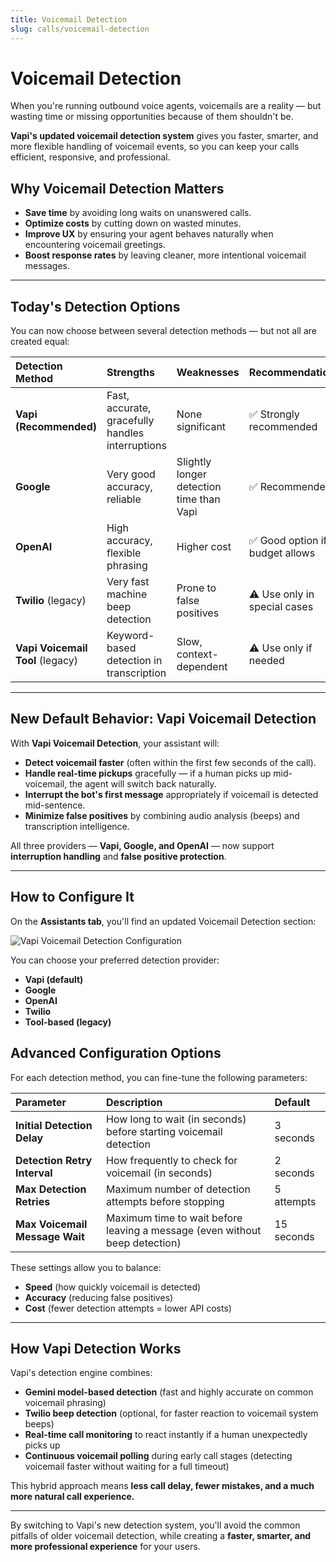 ```yaml
---
title: Voicemail Detection
slug: calls/voicemail-detection
---
```


# Voicemail Detection

When you're running outbound voice agents, voicemails are a reality — but wasting time or missing opportunities because of them shouldn't be.

**Vapi's updated voicemail detection system** gives you faster, smarter, and more flexible handling of voicemail events, so you can keep your calls efficient, responsive, and professional.

## **Why Voicemail Detection Matters**

- **Save time** by avoiding long waits on unanswered calls.
- **Optimize costs** by cutting down on wasted minutes.
- **Improve UX** by ensuring your agent behaves naturally when encountering voicemail greetings.
- **Boost response rates** by leaving cleaner, more intentional voicemail messages.

---

## **Today's Detection Options**

You can now choose between several detection methods — but not all are created equal:

| Detection Method | Strengths | Weaknesses | Recommendation |
| :--------------- | :-------- | :--------- | :------------- |
| **Vapi (Recommended)** | Fast, accurate, gracefully handles interruptions | None significant | ✅ Strongly recommended |
| **Google** | Very good accuracy, reliable | Slightly longer detection time than Vapi | ✅ Recommended |
| **OpenAI** | High accuracy, flexible phrasing | Higher cost | ✅ Good option if budget allows |
| **Twilio** (legacy) | Very fast machine beep detection | Prone to false positives | ⚠️ Use only in special cases |
| **Vapi Voicemail Tool** (legacy) | Keyword-based detection in transcription | Slow, context-dependent | ⚠️ Use only if needed |

---

## **New Default Behavior: Vapi Voicemail Detection**

With **Vapi Voicemail Detection**, your assistant will:

- **Detect voicemail faster** (often within the first few seconds of the call).
- **Handle real-time pickups** gracefully — if a human picks up mid-voicemail, the agent will switch back naturally.
- **Interrupt the bot's first message** appropriately if voicemail is detected mid-sentence.
- **Minimize false positives** by combining audio analysis (beeps) and transcription intelligence.

All three providers — **Vapi, Google, and OpenAI** — now support **interruption handling** and **false positive protection**.

---

## **How to Configure It**

On the **Assistants tab**, you'll find an updated Voicemail Detection section:

![Vapi Voicemail Detection Configuration](/static/images/advanced-tab/vapi-voicemail-detection.png)

You can choose your preferred detection provider:
- **Vapi (default)**
- **Google**
- **OpenAI**
- **Twilio**
- **Tool-based (legacy)**

## **Advanced Configuration Options**

For each detection method, you can fine-tune the following parameters:

| Parameter | Description | Default |
| :-------- | :---------- | :------ |
| **Initial Detection Delay** | How long to wait (in seconds) before starting voicemail detection | 3 seconds |
| **Detection Retry Interval** | How frequently to check for voicemail (in seconds) | 2 seconds |
| **Max Detection Retries** | Maximum number of detection attempts before stopping | 5 attempts |
| **Max Voicemail Message Wait** | Maximum time to wait before leaving a message (even without beep detection) | 15 seconds |

These settings allow you to balance:
- **Speed** (how quickly voicemail is detected)
- **Accuracy** (reducing false positives)
- **Cost** (fewer detection attempts = lower API costs)

---

## **How Vapi Detection Works**

Vapi's detection engine combines:
- **Gemini model-based detection** (fast and highly accurate on common voicemail phrasing)
- **Twilio beep detection** (optional, for faster reaction to voicemail system beeps)
- **Real-time call monitoring** to react instantly if a human unexpectedly picks up
- **Continuous voicemail polling** during early call stages (detecting voicemail faster without waiting for a full timeout)

This hybrid approach means **less call delay, fewer mistakes, and a much more natural call experience.**

---

By switching to Vapi's new detection system, you'll avoid the common pitfalls of older voicemail detection, while creating a **faster, smarter, and more professional experience** for your users.
